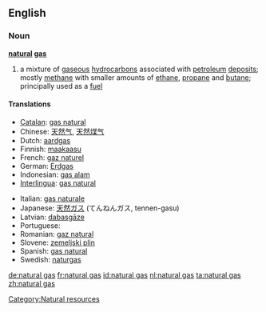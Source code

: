 ==English==

===Noun===
'''[[natural]] [[gas]]'''
{{wikipedia}}

# a mixture of [[gaseous]] [[hydrocarbon]]s associated with [[petroleum]] [[deposit]]s; mostly [[methane]] with smaller amounts of [[ethane]], [[propane]] and [[butane]]; principally used as a [[fuel]]

====Translations====
{{trans-top|mixture of gaseus carbon assciated with pretroleum deposits}}
*[[Catalan]]: [[gas natural]] {{m}}
*Chinese: [[天然气]], [[天然煤气]]
*Dutch: [[aardgas]] {{n}}
*Finnish: [[maakaasu]]
*French: [[gaz naturel]] {{m}}
*German: [[Erdgas]] {{n}}
*Indonesian: [[gas alam]]
*[[Interlingua]]: [[gas natural]]
{{trans-mid}}
*Italian: [[gas naturale]] {{m}}
*Japanese: [[天然ガス]] (てんねんガス, tennen-gasu)
*Latvian: [[dabasgāze]] {{f}}
*Portuguese: {{t-|pt|gás natural|m}}
*Romanian: [[gaz natural]] {{n}}
*Slovene: [[zemeljski plin]] {{m}}
*Spanish: [[gas natural]] {{m}}
*Swedish: [[naturgas]] {{c}}
{{trans-bottom}}

[[Category:Natural resources]]

[[de:natural gas]]
[[fr:natural gas]]
[[id:natural gas]]
[[nl:natural gas]]
[[ta:natural gas]]
[[zh:natural gas]]